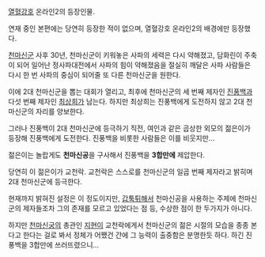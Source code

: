 [[열혈강호]] 온라인2의 등장인물.

연재 중인 본편에는 당연히 등장한 적이 없으며, 열혈강호 온라인2의 배경에만 등장했다.

[[천마신군]] 사후 30년, 천마신군이 키워놓은 사파의 세력은 다시 약해졌고, 담화린이 주축이 되어 일어난 정사파대전에서 사파의 힘이 약해졌음을 절실히 깨달은 사파 사람들은 다시 한 번 사파의 중심이 되어줄 또 다른 천마신군을 원한다.

이에 2대 천마신군을 뽑는 대회가 열리고, 최후에 천마신군의 세 번째 제자인 [[진풍백]]과 다섯 번째 제자인 [[최상희]]가 남는다. 하지만 최상희는 진풍백에게 도전하지 않고 2대 천마신군의 자리를 양보한다.

그러나 진풍백이 2대 천마신군에 등극하기 직전, 여인과 같은 곱상한 외모의 젊은이가 등장해 진풍백에게 도전한다. 진풍백을 비롯한 사람들은 이를 비웃지만...

젊은이는 놀랍게도 '''천마신공'''을 구사해서 진풍백을 '''3합만에''' 제압한다.

당연히 이 젊은이가 교천락. 교천락은 스스로를 천마신군의 일곱 번째 제자라고 밝히며 2대 천마신군에 등극한다.

현재까지 밝혀진 설정은 이 정도이지만, [[갑툭튀]]해서 천마신공을 사용하는 주제에 천마신군의 제자들조차 그의 존재를 모르고 있었다는 점 등, 수상한 점이 한 두가지가 아니다.

하지만 [[천마신궁]]의 총관인 [[지현]]이 교천락에게서 천마신군의 젊은 시절의 모습을 종종 본다고 한다는 걸로 봐서 정체가 어쨌건 간에 그 능력이 출중함은 분명한듯 하다. 하긴 진풍백을 3합만에 쓰러뜨렸으니...

